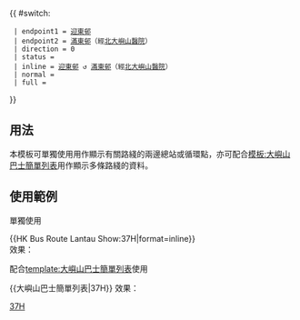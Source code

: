 {{ #switch: {{{format|}}}
  | endpoint1 = [[迎東邨]]
  | endpoint2 = [[滿東邨]]（經[[北大嶼山醫院]]）
  | direction = 0
  | status = 
  | inline = [[迎東邨]] ↺ [[滿東邨]]（經[[北大嶼山醫院]]）
  | normal =
  | full =
}}<noinclude>
==用法==
本模板可單獨使用用作顯示有關路綫的兩邊總站或循環點，亦可配合[[模板:大嶼山巴士簡單列表]]用作顯示多條路綫的資料。

==使用範例==
;單獨使用
<nowiki>{{HK Bus Route Lantau Show:37H|format=inline}}</nowiki><br>
效果：{{HK Bus Route Lantau Show:37H|format=inline}}

;配合[[template:大嶼山巴士簡單列表]]使用
<nowiki>{{大嶼山巴士簡單列表|37H}}</nowiki>
效果：{{大嶼山巴士簡單列表|37H}}
[[Category:新大嶼山巴士路線模板|37H]]</noinclude>